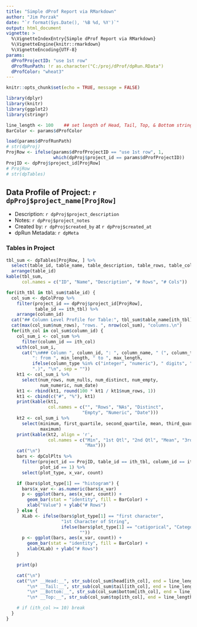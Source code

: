 ```yaml
---
title: "Simple dProf Report via RMarkdown"
author: "Jim Porzak"
date: "`r format(Sys.Date(), '%B %d, %Y')`"
output: html_document
vignette: >
  %\VignetteIndexEntry{Simple dProf Report via RMarkdown}
  %\VignetteEngine{knitr::rmarkdown}
  %\VignetteEncoding{UTF-8}
params:
  dProfProjectID: "use 1st row"
  dProfRunPath: !r as.character("C:/proj/dProf/dpRun.RData")
  dProfColor: "wheat3"
---
```


```r
knitr::opts_chunk$set(echo = TRUE, message = FALSE)
```

```r
library(dplyr)
library(knitr)
library(ggplot2)
library(stringr)

line_length <- 100    ## set length of Head, Tail, Top, & Bottom strings
BarColor <- params$dProfColor

load(params$dProfRunPath)
# str(dpProj)
ProjRow <- ifelse(params$dProfProjectID == "use 1st row", 1,
                  which(dpProj$project_id == params$dProfProjectID))
ProjID <- dpProj$project_id[ProjRow]
# ProjRow
# str(dpTables)

```

## Data Profile of Project: `r dpProj$project_name[ProjRow]`

* Description: `r dpProj$project_description`
* Notes: `r dpProj$project_notes`
* Created by: `r dpProj$created_by` at `r dpProj$created_at`
* dpRun Metadata: `r dpMeta`

### Tables in Project
```r
tbl_sum <- dpTables[ProjRow, ] %>%
  select(table_id, table_name, table_description, table_rows, table_columns) %>%
  arrange(table_id)
kable(tbl_sum,
      col.names = c("ID", "Name", "Description", "# Rows", "# Cols"))
```


```r
for(ith_tbl in tbl_sum$table_id) {
  col_sum <- dpColProp %>%
    filter(project_id == dpProj$project_id[ProjRow],
           table_id == ith_tbl) %>%
    arrange(column_id)
  cat("## Column Level Profile for Table:", tbl_sum$table_name[ith_tbl], "\n")
  cat(max(col_sum$num_rows), "rows. ", nrow(col_sum), "columns.\n")
  for(ith_col in col_sum$column_id) {
    col_sum_i <- col_sum %>%
      filter(column_id == ith_col)
    with(col_sum_i,
      cat("\n### Column ", column_id, ": ", column_name, " (", column_type,
          ": from ", min_length, " to ", max_length,
          ifelse(column_type %in% c("integer", "numeric"), " digits", " characters"),
          ".)", "\n", sep = ""))
    kt1 <- col_sum_i %>%
      select(num_rows, num_nulls, num_distinct, num_empty,
             num_numeric, num_date)
    kt1 <- rbind(kt1, round(100 * kt1 / kt1$num_rows, 1))
    kt1 <- cbind(c("#", "%"), kt1)
    print(kable(kt1,
                col.names = c("", "Rows", "NAs", "Distinct",
                             "Empty", "Numeric", "Date")))
    kt2 <- col_sum_i %>%
      select(minimum, first_quartile, second_quartile, mean, third_quartile,
             maximum)
    print(kable(kt2, align = 'r',
                col.names = c("Min", "1st Qtl", "2nd Qtl", "Mean", "3rd Qtl",
                              "Max")))
    cat("\n")
    bars <- dpColPlts %>%
      filter(project_id == ProjID, table_id == ith_tbl, column_id == ith_col,
             plot_id == 1) %>%
      select(plot_type, x_var, count)

    if (bars$plot_type[1] == "histogram") {
      bars$x_var <- as.numeric(bars$x_var)
      p <- ggplot(bars, aes(x_var, count)) + 
        geom_bar(stat = "identity", fill = BarColor) +
        xlab("Value") + ylab("# Rows")
    } else {
      XLab <- ifelse(bars$plot_type[1] == "first character", 
                     "1st Character of String",
                     ifelse(bars$plot_type[1] == "catigorical", "Category",
                            ""))
      p <- ggplot(bars, aes(x_var, count)) + 
        geom_bar(stat = "identity", fill = BarColor) +
        xlab(XLab) + ylab("# Rows")
    }

    print(p)

    cat("\n")
    cat("\n* __Head:__", str_sub(col_sum$head[ith_col], end = line_length),
        "\n* __Tail:__", str_sub(col_sum$tail[ith_col], end = line_length),
        "\n* __Bottom:__", str_sub(col_sum$bottom[ith_col], end = line_length),
        "\n* __Top:__", str_sub(col_sum$top[ith_col], end = line_length), "\n")

    # if (ith_col >= 10) break
  }
}

```